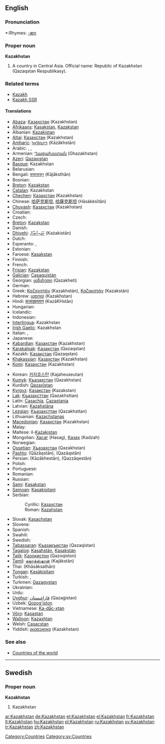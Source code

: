 ==English==
{{wikipedia}}

===Pronunciation===
*:Rhymes: [[Rhymes:English:-æn|-æn]]

===Proper noun===
'''Kazakhstan'''

# A country in Central Asia. Official name: Republic of Kazakhstan (Qazaqstan Respublikasy).

===Related terms===
*[[Kazakh]]
*[[Kazakh SSR]]

====Translations====
{{rfc-level|Translations at L4+ not in L3 POS section (AutoFormat would have corrected level of Related terms)}}
{{trans-top|country in Central Asia}}
*[[Abaza]]: [[Казахстан]] (Kazakhstan)
*[[Afrikaans]]: [[Kasakstan]], [[Kazakstan]]
*Albanian: [[Kazakistan]]
*[[Altai]]: [[Казахстан]] (Kazakhstan)
*[[Amharic]]: [[ካዛኽስታን]] (Kāzākhstān)
* Arabic: {{t|ar|كازاخستان|tr=Kazakhistān|sc=ARchar}}, {{t|ar|قازاقستان|tr=Qazaqistān|sc=ARchar}}, {{t|ar|كازخستان|tr=Kazakhistān|sc=ARchar}}
*Armenian: [[Ղազախստան]] (Ghazakhstan)
*[[Azeri]]: [[Qazaxıstan]]
*[[Basque]]: Kazakhstan
* Belarusian: {{t-|be|Казахстан|tr=Kazakhstan|sc=Cyrl|xs=Belarusian}}
*Bengali: [[কাজাকস্থান]] (Kājāksthān)
*Bosnian: {{t-|bs|Kazahstan|m}}
*[[Breton]]: [[Kazakstan]]
*[[Catalan]]: Kazakhstan
*[[Chechen]]: [[Казахстан]] (Kazakhstan)
*Chinese: [[哈萨克斯坦]], [[哈薩克斯坦]] (Hāsàkèsītǎn)
*[[Chuvash]]: [[Казахстан]] (Kazakhstan)
*Croatian: {{t-|hr|Kazahstan|m}}
* Czech: {{t|cs|Kazachstán}}
*[[Breton]]: [[Kazakstan]]
* Danish: {{t-|da|Kasakhstan}}
*[[Dhivehi]]: [[ކަޒަކިސްތާން]] (Każakistān)
* Dutch: {{t+|nl|Kazachstan}}
* Esperanto: {{t|eo|Kazaĥio|xs=Esperanto}}, {{t|eo|Kazaĥstano|xs=Esperanto}}
* Estonian: {{t-|et|Kasahstan}}
*Faroese: [[Kasakstan]]
* Finnish: {{t+|fi|Kazakstan}}
* French: {{t+|fr|Kazakhstan|m}}
*[[Frisian]]: [[Kazakstan]]
*[[Galician]]: [[Casaquistán]]
*Georgian: [[ყაზახეთი]] (Qazakheti)
* German: {{t|de|Kasachstan|n}}
*Greek: [[Καζαχστάν]] (Kazakhstán), [[Καζακστάν]] (Kazakstán) {{n}}
*Hebrew: [[קזחסטן]] (Kazakhstan)
*Hindi: [[कज़ाख़स्तान]] (KazāKHstān)
* Hungarian: {{t|hu|Kazahsztán}}
* Icelandic: {{t|is|Kasakstan}}
* Indonesian: {{t-|id|Kazakhstan|xs=Indonesian}}
*[[Interlingua]]: Kazakhstan
*[[Irish Gaelic]]: Kazakhstan
* Italian: {{t|it|Kazakistan|m}}, {{t-|it|Kazakstan|m}}
* Japanese: {{t+|ja|カザフスタン|tr=Kazahusutan|sc=Jpan}}
*[[Kabardian]]: [[Казахстан]] (Kazakhstan)
*[[Karakalpak]]: [[Қазақстан]] (Qazaqstan)
*Kazakh: [[Қазақстан]] (Qazaqstan)
*[[Khakassian]]: [[Казахстан]] (Kazakhstan)
*[[Komi]]: [[Казахстан]] (Kazakhstan)
{{trans-mid}}
*Korean: [[카자흐스탄]] (Kajaheuseutan)
*[[Kumyk]]: [[Къазахстан]] (Qazakhstan)
*Kurdish: [[Qazaxîstan]]
*[[Kyrgyz]]: [[Казакстан]] (Kazakstan)
*[[Lak]]: [[Къазахсттан]] (Qazakhsttan)
*Latin: [[Casachia]], [[Cazastania]]
*Latvian: [[Kazahstāna]]
*[[Lezgian]]: [[Къазахсттан]] (Qazakhsttan)
*Lithuanian: [[Kazachstanas]]
*[[Macedonian]]: [[Казахстан]] (Kazakhstan)
* Malay: {{t-|ms|Kazakhstan|xs=Malay}}
*Maltese: il-[[Każakistan]]
*Mongolian: [[Хасаг]] (Hasag), [[Казах]] (Kadzah)
* Norwegian: {{t-|no|Kasakhstan}}
*[[Ossetian]]: [[Хъазахстан]] (Qazakhstan)
*[[Pashto]]: {{FAchar|[[قازاقستان]]}} (Qāzāqstān), {{FAchar|[[قزاقستان]]}} (Qazāqstān)
*Persian: {{FAchar|[[کازاخستان]]}} (Kāzākhestān), {{FAchar|[[قزاقستان]]}} (Qazzāqestān)
* Polish: {{t+|pl|Kazachstan}}
* Portuguese: {{t|pt|Cazaquistão}}
* Romanian: {{t-|ro|Kazahstan|n}}
* Russian: {{t+|ru|Казахстан|m|tr=Kazakhstán|sc=Cyrl}}
*[[Sami]]: [[Kasakstan]]
*[[Samoan]]: [[Kasakisitani]]
*Serbian:
*:Cyrillic: [[Казахстан#Serbian|Казахстан]] {{m}}
*:Roman: [[Kazahstan#Serbian|Kazahstan]] {{m}}
*Slovak: [[Kasachstan]]
* Slovene: {{t+|sl|Kazahstan}}
* Spanish: {{t|es|Kazajistán|m}}
* Swahili: {{t-|sw|Kazakhstan|xs=Swahili}}
* Swedish: {{t+|sv|Kazakstan}}
*[[Tabassaran]]: [[Къазакъистан]] (Qazaqistan)
*[[Tagalog]]: [[Kasahstán]], [[Kasakstán]]
*[[Tajik]]: [[Қазоқистон]] (Qazoqiston)
*[[Tamil]]: [[கஜாக்ஸ்தான்]] (Kajākstān)
*Thai: {{THchar|[[คาซัคสถาน]]}} (Khāsâksathān)
*[[Tongan]]: [[Kasākisitani]]
* Turkish: {{t|tr|Kazakistan}}, {{t|tr|Kazakeli}}
*Turkmen: [[Gazagystan]]
* Ukrainian: {{t-|uk|Казахстан|tr=Kazakhstan|sc=Cyrl|xs=Ukrainian}}
* Urdu: {{t-|ur|قزاقستان|tr=Qazāqistān|sc=URchar|xs=Urdu}}
*[[Uyghur]]: [[ﻗﺎﺯﺍﻏﯩﺴﺘﺎﻥ]] (Qazaġistan)
*Uzbek: [[Qozog'iston]]
*Vietnamese: [[Ka-dắc-xtan]]
*[[Võro]]: [[Kasastan]]
*[[Walloon]]: [[Kazaxhtan]]
*Welsh: [[Casacstan]]
*Yiddish: [[קאַזאַכסטאַן]] (Kazakhstan)
{{trans-bottom}}

===See also===
*[[Countries of the world]]

----

==Swedish==

===Proper noun===
'''Kazakhstan'''

# Kazakhstan

[[Category:Countries]]
[[Category:sv:Countries]]

[[ar:Kazakhstan]]
[[de:Kazakhstan]]
[[et:Kazakhstan]]
[[el:Kazakhstan]]
[[fr:Kazakhstan]]
[[lt:Kazakhstan]]
[[hu:Kazakhstan]]
[[pl:Kazakhstan]]
[[ru:Kazakhstan]]
[[sv:Kazakhstan]]
[[tr:Kazakhstan]]
[[zh:Kazakhstan]]